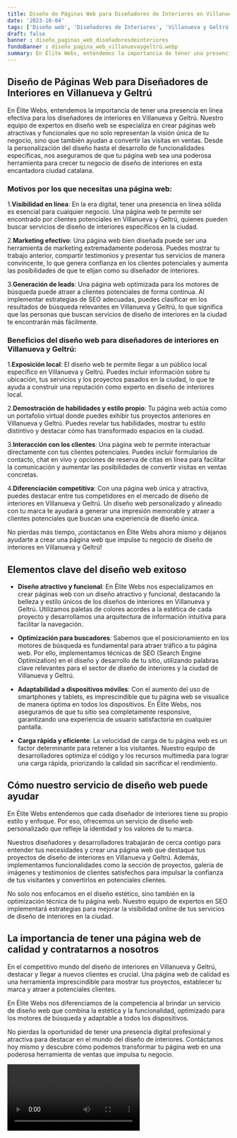 ```yaml
---
title: Diseño de Páginas Web para Diseñadores de Interiores en Villanueva y Geltrú
date: '2023-10-04'
tags: ['Diseño web', 'Diseñadores de Interiores', 'Villanueva y Geltrú']
draft: false
banner : diseño_paginas_web_diseñadoresdeinteriores
fondoBanner : diseño_pagina_web_villanuevaygeltrú.webp
summary: En Élite Webs, entendemos la importancia de tener una presencia en línea efectiva para los diseñadores de interiores en Villanueva y Geltrú. Nuestro equipo de expertos en diseño web se especializa en crear páginas web atractivas y funcionales que no solo representan la visión única de tu negocio, sino que también ayudan a convertir las visitas en ventas. Desde la personalización del diseño hasta el desarrollo de funcionalidades específicas, nos aseguramos de que tu página web sea una poderosa herramienta para crecer tu negocio de diseño de interiores en esta encantadora ciudad catalana.
---
```


## Diseño de Páginas Web para Diseñadores de Interiores en Villanueva y Geltrú

En Élite Webs, entendemos la importancia de tener una presencia en línea efectiva para los diseñadores de interiores en Villanueva y Geltrú. Nuestro equipo de expertos en diseño web se especializa en crear páginas web atractivas y funcionales que no solo representan la visión única de tu negocio, sino que también ayudan a convertir las visitas en ventas. Desde la personalización del diseño hasta el desarrollo de funcionalidades específicas, nos aseguramos de que tu página web sea una poderosa herramienta para crecer tu negocio de diseño de interiores en esta encantadora ciudad catalana.

### Motivos por los que necesitas una página web:

1.**Visibilidad en línea**: En la era digital, tener una presencia en línea sólida es esencial para cualquier negocio. Una página web te permite ser encontrado por clientes potenciales en Villanueva y Geltrú, quienes pueden buscar servicios de diseño de interiores específicos en la ciudad.

2.**Marketing efectivo**: Una página web bien diseñada puede ser una herramienta de marketing extremadamente poderosa. Puedes mostrar tu trabajo anterior, compartir testimonios y presentar tus servicios de manera convincente, lo que genera confianza en los clientes potenciales y aumenta las posibilidades de que te elijan como su diseñador de interiores.

3.**Generación de leads**: Una página web optimizada para los motores de búsqueda puede atraer a clientes potenciales de forma continua. Al implementar estrategias de SEO adecuadas, puedes clasificar en los resultados de búsqueda relevantes en Villanueva y Geltrú, lo que significa que las personas que buscan servicios de diseño de interiores en la ciudad te encontrarán más fácilmente.

### Beneficios del diseño web para diseñadores de interiores en Villanueva y Geltrú:

1.**Exposición local**: El diseño web te permite llegar a un público local específico en Villanueva y Geltrú. Puedes incluir información sobre tu ubicación, tus servicios y los proyectos pasados en la ciudad, lo que te ayuda a construir una reputación como experto en diseño de interiores local.

2.**Demostración de habilidades y estilo propio**: Tu página web actúa como un portafolio virtual donde puedes exhibir tus proyectos anteriores en Villanueva y Geltrú. Puedes revelar tus habilidades, mostrar tu estilo distintivo y destacar cómo has transformado espacios en la ciudad.

3.**Interacción con los clientes**: Una página web te permite interactuar directamente con tus clientes potenciales. Puedes incluir formularios de contacto, chat en vivo y opciones de reserva de citas en línea para facilitar la comunicación y aumentar las posibilidades de convertir visitas en ventas concretas.

4.**Diferenciación competitiva**: Con una página web única y atractiva, puedes destacar entre tus competidores en el mercado de diseño de interiores en Villanueva y Geltrú. Un diseño web personalizado y alineado con tu marca te ayudará a generar una impresión memorable y atraer a clientes potenciales que buscan una experiencia de diseño única.

No pierdas más tiempo, ¡contáctanos en Élite Webs ahora mismo y déjanos ayudarte a crear una página web que impulse tu negocio de diseño de interiores en Villanueva y Geltrú!

<GifSeo />

<Cta />

## Elementos clave del diseño web exitoso

- **Diseño atractivo y funcional**: En Élite Webs nos especializamos en crear páginas web con un diseño atractivo y funcional, destacando la belleza y estilo únicos de los diseños de interiores en Villanueva y Geltrú. Utilizamos paletas de colores acordes a la estética de cada proyecto y desarrollamos una arquitectura de información intuitiva para facilitar la navegación.

- **Optimización para buscadores**: Sabemos que el posicionamiento en los motores de búsqueda es fundamental para atraer tráfico a tu página web. Por ello, implementamos técnicas de SEO (Search Engine Optimization) en el diseño y desarrollo de tu sitio, utilizando palabras clave relevantes para el sector de diseño de interiores y la ciudad de Villanueva y Geltrú.

- **Adaptabilidad a dispositivos móviles**: Con el aumento del uso de smartphones y tablets, es imprescindible que tu página web se visualice de manera óptima en todos los dispositivos. En Élite Webs, nos aseguramos de que tu sitio sea completamente responsive, garantizando una experiencia de usuario satisfactoria en cualquier pantalla.

- **Carga rápida y eficiente**: La velocidad de carga de tu página web es un factor determinante para retener a los visitantes. Nuestro equipo de desarrolladores optimiza el código y los recursos multimedia para lograr una carga rápida, priorizando la calidad sin sacrificar el rendimiento.

## Cómo nuestro servicio de diseño web puede ayudar

En Élite Webs entendemos que cada diseñador de interiores tiene su propio estilo y enfoque. Por eso, ofrecemos un servicio de diseño web personalizado que refleje la identidad y los valores de tu marca.

Nuestros diseñadores y desarrolladores trabajarán de cerca contigo para entender tus necesidades y crear una página web que destaque tus proyectos de diseño de interiores en Villanueva y Geltrú. Además, implementamos funcionalidades como la sección de proyectos, galería de imágenes y testimonios de clientes satisfechos para impulsar la confianza de tus visitantes y convertirlos en potenciales clientes.

No solo nos enfocamos en el diseño estético, sino también en la optimización técnica de tu página web. Nuestro equipo de expertos en SEO implementará estrategias para mejorar la visibilidad online de tus servicios de diseño de interiores en la ciudad.

## La importancia de tener una página web de calidad y contratarnos a nosotros

En el competitivo mundo del diseño de interiores en Villanueva y Geltrú, destacar y llegar a nuevos clientes es crucial. Una página web de calidad es una herramienta imprescindible para mostrar tus proyectos, establecer tu marca y atraer a potenciales clientes.

En Élite Webs nos diferenciamos de la competencia al brindar un servicio de diseño web que combina la estética y la funcionalidad, optimizado para los motores de búsqueda y adaptable a todos los dispositivos.

No pierdas la oportunidad de tener una presencia digital profesional y atractiva para destacar en el mundo del diseño de interiores. Contáctanos hoy mismo y descubre cómo podemos transformar tu página web en una poderosa herramienta de ventas que impulsa tu negocio.

<Video />

<CtaBot job='Diseñadores de Interiores' city='Villanueva y Geltrú'/>

<Gmaps query='Villanueva y Geltrú+españa+maps' />